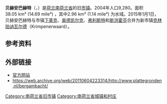 {{Unreferenced|time=2018-08-23T12:58:11+00:00}}
{{noteTA|G1=荷兰地名}}
{{Infobox settlement
<!-- See Template:Infobox settlement for additional fields and descriptions -->
<!-- Name and transliteration -->
| name                    = 贝赫安巴赫特
| native_name             = Bergambacht
| settlement_type         = 旧[[市镇_(荷兰)|市镇]]
<!-- Images, nickname, motto -->
| image_skyline           = Bergambacht - molen Den Arend.jpg
| image_alt               = Wind mill in the middle of some bushes
| image_caption           = 贝赫安巴赫特的风车磨坊
| image_flag              = 
| flag_size               = 100x67px
| flag_alt                = Flag diagonally split with green in the top left and blue on the bottom right with a centered coat of arms in the middle.
| image_shield            = 
| shield_size             = 100x80px
| shield_alt              = Large eagle on red background on top of a small fish on blue background. The shield as a whole has a crown on top.
<!-- Maps, coordinates -->
| image_map               = Map - NL - Municipality code 0491 (2009).svg
| map_alt                 = Highlighted position of Bergambacht in a municipal map of South Holland
| map_caption             = 贝赫安巴赫特在南荷兰省的位置
| coordinates             = {{coord|51|56|N|4|47|E|region:NL|display=inline,title}}
| coordinates_footnotes   = 
| subdivision_type        = [[世界政區索引|国家]]
| subdivision_name        = {{NL}}
| subdivision_type1       = [[荷蘭省份|省份]]
| subdivision_name1       = [[南荷兰省|南荷兰省]]
| subdivision_type2       = [[市镇_(荷兰)|市镇]]
| subdivision_name2       = [[克林珀讷瓦尔德|克林珀讷瓦尔德]]
<!-- Geographic information -->
| unit_pref               = Metric
<!-- ALL fields with measurements have automatic unit conversion -->
<!-- for references: use <ref> tags -->
| area_footnotes          = <ref>{{Dutch municipality total area|dataref}}</ref>
<!-- square kilometers -->
| area_total_km2          = {{Dutch municipality total area|Bergambacht}}
| area_land_km2           = {{Dutch municipality land area|Bergambacht}}
| area_water_km2          = {{Dutch municipality water area|Bergambacht}}
| elevation_footnotes     = <ref name="AHN">{{cite web
 |url = http://www.ahn.nl/postcodetool
 |title = Postcodetool for 2861AH
 |trans-title = 
 |language = nl
 |author = <!--Staff writer(s); no by-line.-->
 |date = 
 |work = Actueel Hoogtebestand Nederland
 |publisher = Het Waterschapshuis
 |accessdate = 14 July 2013
 |archive-date = 2013-09-21
 |archive-url = https://web.archive.org/web/20130921053543/http://www.ahn.nl/postcodetool
 |dead-url = no
 }}</ref>
| elevation_m             = 1
| elevation_max_footnotes = <!-- for references: use <ref> tags -->
| elevation_max_m         =
| elevation_min_footnotes = <!-- for references: use <ref> tags -->
| elevation_min_m         =
<!-- Population, demographics -->
| population_footnotes    = <ref>{{Dutch municipality population|dataref}}</ref>
| population_total        = 10.016
| population_as_of        = {{MONTHNAME|{{Dutch municipality population|popbasemonth}}}} {{Dutch municipality population|popbaseyear}}
| population_density_km2  = {{Dutch municipality population density|Bergambacht}} <!-- For automatic calculation: auto-->
| population_demonym      = 
<!-- Other information -->
| timezone1               = [[欧洲中部时间|CET]]
| utc_offset1             = +1
| timezone1_DST           = [[欧洲中部夏令时间|CEST]]
| utc_offset1_DST         = +2
| postal_code_type        = 邮政编码
| postal_code             = 2825, 2860–2861, 2865
| area_code_type          = 电话区号
| area_code               = 0182
| twin1                   = 
| twin1_country           = 
| website                 = {{URL|1=http://www.bergambacht.nl}}
| footnotes               =
}}

'''贝赫安巴赫特'''（{{lang-nl|Bergambacht}}，{{IPA-nl|bɛrxˈʔɑmbɑxt|lang|Nl-Bergambacht.ogg}}）是[[荷兰|荷兰]][[南荷兰省|南荷兰省]]的旧[[市镇_(荷兰)|市镇]]。2004年人口9,280。面积38.05 km² (14.69 mile²) ，其中2.96 km² (1.14 mile²) 为水域。2015年1月1日，贝赫安巴赫特与市镇[[下莱克|下莱克]]、[[奥德凯尔克|奥德凯尔克]]、[[弗利斯特|弗利斯特]]和[[斯洪霍芬|斯洪霍芬]]合并为新市镇[[克林珀讷瓦尔德|克林珀讷瓦尔德]]（Krimpenerwaard）。

== 参考资料 ==
{{Reflist}}

==外部链接==
*[https://web.archive.org/web/20020804013138/http://www.bergambacht.nl/ 官方网站]
*https://web.archive.org/web/20110604223314/http://www.plattegronden.nl/bergambacht/

[[Category:南荷兰省旧市镇|Category:南荷兰省旧市镇]]
[[Category:南荷兰省城镇和村庄|Category:南荷兰省城镇和村庄]]